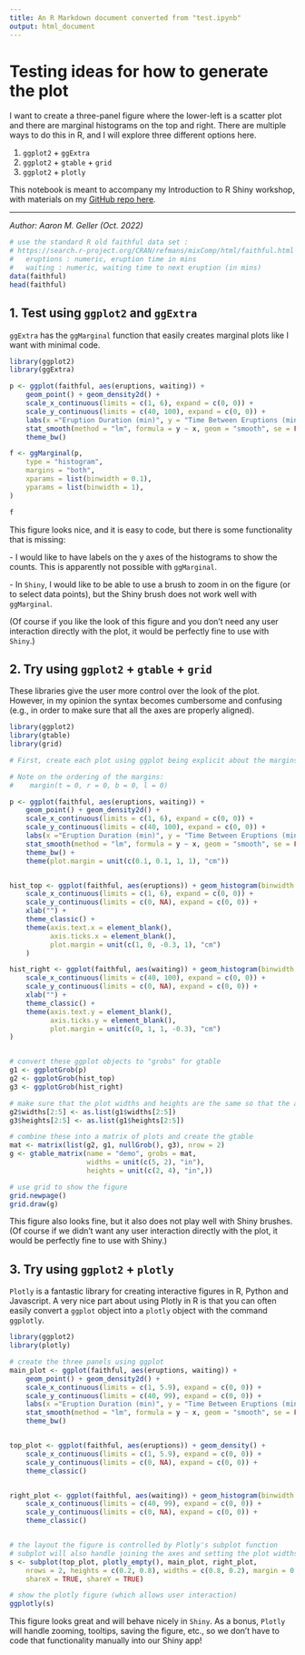 ```yaml
---
title: An R Markdown document converted from "test.ipynb"
output: html_document
---
```


# Testing ideas for how to generate the plot

I want to create a three-panel figure where the lower-left is a scatter plot and there are marginal histograms on the top and right. There are multiple ways to do this in R, and I will explore three different options here.

1.  `ggplot2` + `ggExtra`
2.  `ggplot2` + `gtable` + `grid`
3.  `ggplot2` + `plotly`

This notebook is meant to accompany my Introduction to R Shiny workshop, with materials on my [GitHub repo here](https://github.com/ageller/IntroToRShiny).

------------------------------------------------------------------------

*Author: Aaron M. Geller (Oct. 2022)*

```r
# use the standard R old faithful data set : 
# https://search.r-project.org/CRAN/refmans/mixComp/html/faithful.html
#   eruptions : numeric, eruption time in mins
#   waiting : numeric, waiting time to next eruption (in mins)
data(faithful)
head(faithful)
```

## 1. Test using `ggplot2` and `ggExtra`

`ggExtra` has the `ggMarginal` function that easily creates marginal plots like I want with minimal code.

```r
library(ggplot2)
library(ggExtra)
```

```r
p <- ggplot(faithful, aes(eruptions, waiting)) + 
    geom_point() + geom_density2d() + 
    scale_x_continuous(limits = c(1, 6), expand = c(0, 0)) +
    scale_y_continuous(limits = c(40, 100), expand = c(0, 0)) +
    labs(x ="Eruption Duration (min)", y = "Time Between Eruptions (min)") +
    stat_smooth(method = "lm", formula = y ~ x, geom = "smooth", se = FALSE, color = "red") + #lm for linear 
    theme_bw() 

f <- ggMarginal(p, 
    type = "histogram", 
    margins = "both",
    xparams = list(binwidth = 0.1),
    yparams = list(binwidth = 1),
)

f
```

This figure looks nice, and it is easy to code, but there is some functionality that is missing:

\- I would like to have labels on the y axes of the histograms to show the counts. This is apparently not possible with `ggMarginal`.

\- In `Shiny`, I would like to be able to use a brush to zoom in on the figure (or to select data points), but the Shiny brush does not work well with `ggMarginal`.

(Of course if you like the look of this figure and you don't need any user interaction directly with the plot, it would be perfectly fine to use with `Shiny`.)

## 2. Try using `ggplot2` + `gtable` + `grid`

These libraries give the user more control over the look of the plot. However, in my opinion the syntax becomes cumbersome and confusing (e.g., in order to make sure that all the axes are properly aligned).

```r
library(ggplot2)
library(gtable)
library(grid)
```

```r
# First, create each plot using ggplot being explicit about the margins so that all the axes line up as expected

# Note on the ordering of the margins:
#    margin(t = 0, r = 0, b = 0, l = 0)

p <- ggplot(faithful, aes(eruptions, waiting)) + 
    geom_point() + geom_density2d() + 
    scale_x_continuous(limits = c(1, 6), expand = c(0, 0)) +
    scale_y_continuous(limits = c(40, 100), expand = c(0, 0)) +
    labs(x ="Eruption Duration (min)", y = "Time Between Eruptions (min)") +
    stat_smooth(method = "lm", formula = y ~ x, geom = "smooth", se = FALSE, color = "red") + #lm for linear 
    theme_bw() +
    theme(plot.margin = unit(c(0.1, 0.1, 1, 1), "cm"))


hist_top <- ggplot(faithful, aes(eruptions)) + geom_histogram(binwidth = 0.1) +
    scale_x_continuous(limits = c(1, 6), expand = c(0, 0)) +
    scale_y_continuous(limits = c(0, NA), expand = c(0, 0)) +
    xlab("") + 
    theme_classic() +
    theme(axis.text.x = element_blank(),
          axis.ticks.x = element_blank(),
          plot.margin = unit(c(1, 0, -0.3, 1), "cm")
    )

hist_right <- ggplot(faithful, aes(waiting)) + geom_histogram(binwidth = 1) + coord_flip() + 
    scale_x_continuous(limits = c(40, 100), expand = c(0, 0)) + 
    scale_y_continuous(limits = c(0, NA), expand = c(0, 0)) +
    xlab("") + 
    theme_classic() +
    theme(axis.text.y = element_blank(),
          axis.ticks.y = element_blank(),
          plot.margin = unit(c(0, 1, 1, -0.3), "cm")
)


# convert these ggplot objects to "grobs" for gtable
g1 <- ggplotGrob(p)
g2 <- ggplotGrob(hist_top)
g3 <- ggplotGrob(hist_right)

# make sure that the plot widths and heights are the same so that the axes line up
g2$widths[2:5] <- as.list(g1$widths[2:5])
g3$heights[2:5] <- as.list(g1$heights[2:5])

# combine these into a matrix of plots and create the gtable
mat <- matrix(list(g2, g1, nullGrob(), g3), nrow = 2)
g <- gtable_matrix(name = "demo", grobs = mat, 
                   widths = unit(c(5, 2), "in"), 
                   heights = unit(c(2, 4), "in",))

# use grid to show the figure
grid.newpage()
grid.draw(g)
```

This figure also looks fine, but it also does not play well with Shiny brushes. (Of course if we didn't want any user interaction directly with the plot, it would be perfectly fine to use with Shiny.)

## 3. Try using `ggplot2` + `plotly`

`Plotly` is a fantastic library for creating interactive figures in R, Python and Javascript. A very nice part about using Plotly in R is that you can often easily convert a `ggplot` object into a `plotly` object with the command `ggplotly`.

```r
library(ggplot2)
library(plotly)
```

```r
# create the three panels using ggplot
main_plot <- ggplot(faithful, aes(eruptions, waiting)) + 
    geom_point() + geom_density2d() + 
    scale_x_continuous(limits = c(1, 5.9), expand = c(0, 0)) +
    scale_y_continuous(limits = c(40, 99), expand = c(0, 0)) +
    labs(x ="Eruption Duration (min)", y = "Time Between Eruptions (min)") +
    stat_smooth(method = "lm", formula = y ~ x, geom = "smooth", se = FALSE, color = "red") + #lm for linear 
    theme_bw()


top_plot <- ggplot(faithful, aes(eruptions)) + geom_density() +
    scale_x_continuous(limits = c(1, 5.9), expand = c(0, 0)) +
    scale_y_continuous(limits = c(0, NA), expand = c(0, 0)) +
    theme_classic()


right_plot <- ggplot(faithful, aes(waiting)) + geom_histogram(binwidth = 1) + coord_flip() + 
    scale_x_continuous(limits = c(40, 99), expand = c(0, 0)) + 
    scale_y_continuous(limits = c(0, NA), expand = c(0, 0)) +
    theme_classic()


# the layout the figure is controlled by Plotly's subplot function
# subplot will also handle joining the axes and setting the plot widths, heights, margins
s <- subplot(top_plot, plotly_empty(), main_plot, right_plot, 
    nrows = 2, heights = c(0.2, 0.8), widths = c(0.8, 0.2), margin = 0,
    shareX = TRUE, shareY = TRUE)

# show the plotly figure (which allows user interaction)
ggplotly(s)
```

This figure looks great and will behave nicely in `Shiny`. As a bonus, `Plotly` will handle zooming, tooltips, saving the figure, etc., so we don't have to code that functionality manually into our Shiny app!
